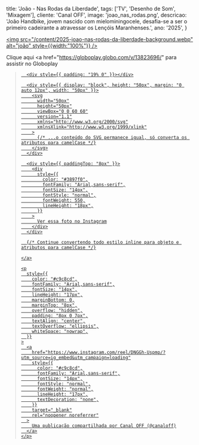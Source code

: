   title: 'João - Nas Rodas da Liberdade',
  tags: ['TV', 'Desenho de Som', 'Mixagem'],
  cliente: 'Canal OFF',
  image: 'joao_nas_rodas.png',
  descricao: 'João Handbike, jovem nascido com mielominingocele, desafia-se a ser o primeiro cadeirante a atravessar os Lençóis Maranhenses.',
  ano: '2025',
}


<a href="https://globoplay.globo.com/v/13823696/" 
   target="_blank" rel="noopener noreferrer">
  <img src="/content/2025-joao-nas-rodas-da-liberdade-background.webp" alt="joão" style={{width:"100%"}} />
</a>

Clique aqui <a href="https://globoplay.globo.com/v/13823696/" </a> para assistir no Globoplay

<blockquote
  className="instagram-media"
  data-instgrm-captioned
  data-instgrm-permalink="https://www.instagram.com/reel/DNGGh-Uspmp/?utm_source=ig_embed&utm_campaign=loading"
  data-instgrm-version="14"
  style={{
    background: "#FFF",
    border: 0,
    borderRadius: "3px",
    boxShadow: "0 0 1px 0 rgba(0,0,0,0.5),0 1px 10px 0 rgba(0,0,0,0.15)",
    margin: "1px",
    maxWidth: "540px",
    minWidth: "326px",
    padding: 0,
    width: "99.375%",
    width: "-webkit-calc(100% - 2px)",
    width: "calc(100% - 2px)",
  }}
>
  <div style={{ padding: "16px" }}>
    <a
      href="https://www.instagram.com/reel/DNGGh-Uspmp/?utm_source=ig_embed&utm_campaign=loading"
      style={{
        background: "#FFFFFF",
        lineHeight: 0,
        padding: "0 0",
        textAlign: "center",
        textDecoration: "none",
        width: "100%",
      }}
      target="_blank"
      rel="noopener noreferrer"
    >
      <div style={{ display: "flex", flexDirection: "row", alignItems: "center" }}>
        <div
          style={{
            backgroundColor: "#F4F4F4",
            borderRadius: "50%",
            flexGrow: 0,
            height: "40px",
            marginRight: "14px",
            width: "40px",
          }}
        ></div>
        <div
          style={{
            display: "flex",
            flexDirection: "column",
            flexGrow: 1,
            justifyContent: "center",
          }}
        >
          <div
            style={{
              backgroundColor: "#F4F4F4",
              borderRadius: "4px",
              flexGrow: 0,
              height: "14px",
              marginBottom: "6px",
              width: "100px",
            }}
          ></div>
          <div
            style={{
              backgroundColor: "#F4F4F4",
              borderRadius: "4px",
              flexGrow: 0,
              height: "14px",
              width: "60px",
            }}
          ></div>
        </div>
      </div>

      <div style={{ padding: "19% 0" }}></div>

      <div style={{ display: "block", height: "50px", margin: "0 auto 12px", width: "50px" }}>
        <svg
          width="50px"
          height="50px"
          viewBox="0 0 60 60"
          version="1.1"
          xmlns="http://www.w3.org/2000/svg"
          xmlnsXlink="http://www.w3.org/1999/xlink"
        >
          {/* ...o conteúdo do SVG permanece igual, só converta os atributos para camelCase */}
        </svg>
      </div>

      <div style={{ paddingTop: "8px" }}>
        <div
          style={{
            color: "#3897f0",
            fontFamily: "Arial,sans-serif",
            fontSize: "14px",
            fontStyle: "normal",
            fontWeight: 550,
            lineHeight: "18px",
          }}
        >
          Ver essa foto no Instagram
        </div>
      </div>

      {/* Continue convertendo todo estilo inline para objeto e atributos para camelCase */}

    </a>

    <p
      style={{
        color: "#c9c8cd",
        fontFamily: "Arial,sans-serif",
        fontSize: "14px",
        lineHeight: "17px",
        marginBottom: 0,
        marginTop: "8px",
        overflow: "hidden",
        padding: "8px 0 7px",
        textAlign: "center",
        textOverflow: "ellipsis",
        whiteSpace: "nowrap",
      }}
    >
      <a
        href="https://www.instagram.com/reel/DNGGh-Uspmp/?utm_source=ig_embed&utm_campaign=loading"
        style={{
          color: "#c9c8cd",
          fontFamily: "Arial,sans-serif",
          fontSize: "14px",
          fontStyle: "normal",
          fontWeight: "normal",
          lineHeight: "17px",
          textDecoration: "none",
        }}
        target="_blank"
        rel="noopener noreferrer"
      >
        Uma publicação compartilhada por Canal OFF (@canaloff)
      </a>
    </p>
  </div>
</blockquote>
